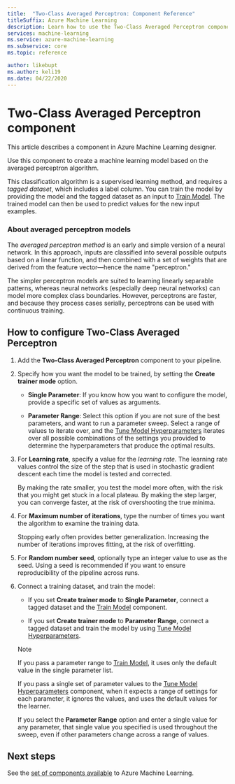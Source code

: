 ```yaml
---
title:  "Two-Class Averaged Perceptron: Component Reference"
titleSuffix: Azure Machine Learning
description: Learn how to use the Two-Class Averaged Perceptron component in the designer to create a binary classifier.  
services: machine-learning
ms.service: azure-machine-learning
ms.subservice: core
ms.topic: reference

author: likebupt
ms.author: keli19
ms.date: 04/22/2020
---
```

# Two-Class Averaged Perceptron component

This article describes a component in Azure Machine Learning designer.

Use this component to create a machine learning model based on the averaged perceptron algorithm.  
  
This classification algorithm is a supervised learning method, and requires a *tagged dataset*, which includes a label column. You can train the model by providing the model and the tagged dataset as an input to [Train Model](./train-model.md). The trained model can then be used to predict values for the new input examples.  

### About averaged perceptron models

The *averaged perceptron method* is an early and simple version of a neural network. In this approach, inputs are classified into several possible outputs based on a linear function, and then combined with a set of weights that are derived from the feature vector—hence the name "perceptron."

The simpler perceptron models are suited to learning linearly separable patterns, whereas neural networks (especially deep neural networks) can model more complex class boundaries. However, perceptrons are faster, and because they process cases serially, perceptrons can be used with continuous training.

## How to configure Two-Class Averaged Perceptron

1.  Add the **Two-Class Averaged Perceptron** component to your pipeline.  

2.  Specify how you want the model to be trained, by setting the **Create trainer mode** option.  
  
    -   **Single Parameter**: If you know how you want to configure the model, provide a specific set of values as arguments.

    -   **Parameter Range**: Select this option if you are not sure of the best parameters, and want to run a parameter sweep. Select a range of values to iterate over, and the [Tune Model Hyperparameters](tune-model-hyperparameters.md) iterates over all possible combinations of the settings you provided to determine the hyperparameters that produce the optimal results.  
  
3.  For **Learning rate**, specify a value for the *learning rate*. The learning rate values control the size of the step that is used in stochastic gradient descent each time the model is tested and corrected.
  
     By making the rate smaller, you test the model more often, with the risk that you might get stuck in a local plateau. By making the step larger, you can converge faster, at the risk of overshooting the true minima.
  
4.  For **Maximum number of iterations**, type the number of times you want the algorithm to examine the training data.  
  
     Stopping early often provides better generalization. Increasing the number of iterations improves fitting, at the risk of overfitting.
  
5.  For **Random number seed**, optionally type an integer value to use as the seed. Using a seed is recommended if you want to ensure reproducibility of the pipeline across runs.  
  
1.  Connect a training dataset, and train the model:

    + If you set **Create trainer mode** to **Single Parameter**, connect a tagged dataset and the [Train Model](train-model.md) component.  
  
    + If you set **Create trainer mode** to **Parameter Range**, connect a tagged dataset and train the model by using [Tune Model Hyperparameters](tune-model-hyperparameters.md).  
  
    > [!NOTE]
    > 
    > If you pass a parameter range to [Train Model](train-model.md), it uses only the default value in the single parameter list.  
    > 
    > If you pass a single set of parameter values to the [Tune Model Hyperparameters](tune-model-hyperparameters.md) component, when it expects a range of settings for each parameter, it ignores the values, and uses the default values for the learner.  
    > 
    > If you select the **Parameter Range** option and enter a single value for any parameter, that single value you specified is used throughout the sweep, even if other parameters change across a range of values.




## Next steps

See the [set of components available](component-reference.md) to Azure Machine Learning. 